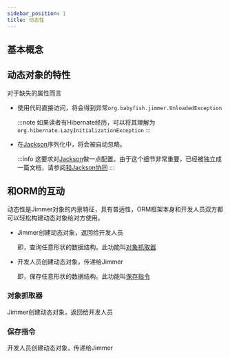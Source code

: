 ```yaml
---
sidebar_position: 1
title: 动态性
---
```



## 基本概念

<DynamicShape/>

## 动态对象的特性

<DynamicCore/>

对于缺失的属性而言

-   使用代码直接访问，将会得到异常`org.babyfish.jimmer.UnloadedException`

    :::note
    如果读者有Hibernate经历，可以将其理解为`org.hibernate.LazyInitializationException`
    :::

-   在[Jackson](https://github.com/FasterXML/jackson)序列化中，将会被自动忽略。

    :::info
    这要求对[Jackson](https://github.com/FasterXML/jackson)做一点配置。由于这个细节非常重要，已经被独立成一篇文档，请参阅[和Jackson协同](./jackson)
    :::

## 和ORM的互动

动态性是Jimmer对象的内禀特征，具有普适性，ORM框架本身和开发人员双方都可以轻松构建动态对象给对方使用。

-   Jimmer创建动态对象，返回给开发人员

    即，查询任意形状的数据结构。此功能叫[对象抓取器](../query/object-fetcher)

-   开发人员创建动态对象，传递给Jimmer

    即，保存任意形状的数据结构。此功能叫[保存指令](../mutation/save-command)

### 对象抓取器

Jimmer创建动态对象，返回给开发人员

<ObjectFetcher/>

### 保存指令

开发人员创建动态对象，传递给Jimmer

<SaveCommand/>


